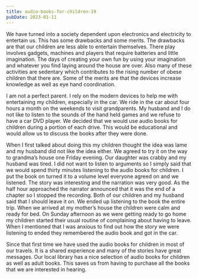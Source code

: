 ```yaml
---
title: audio-books-for-children-19
pubDate: 2023-01-11
---
```


We have turned into a society dependent upon electronics and electricity to entertain us. This has some drawbacks and some merits. The drawbacks are that our children are less able to entertain themselves. There play involves gadgets, machines and players that require batteries and little imagination. The days of creating your own fun by using your imagination and whatever you find laying around the house are over. Also many of these activities are sedentary which contributes to the rising number of obese children that there are. Some of the merits are that the devices increase knowledge as well as eye hand coordination.

I am not a perfect parent. I rely on the modern devices to help me with entertaining my children, especially in the car. We ride in the car about four hours a month on the weekends to visit grandparents. My husband and I do not like to listen to the sounds of the hand held games and we refuse to have a car DVD player. We decided that we would use audio books for children during a portion of each drive. This would be educational and would allow us to discuss the books after they were done.

When I first talked about doing this my children thought the idea was lame and my husband did not like the idea either. We agreed to try it on the way to grandma’s house one Friday evening. Our daughter was crabby and my husband was tired. I did not want to listen to arguments so I simply said that we would spend thirty minutes listening to the audio books for children. I put the book on turned it to a volume level everyone agreed on and we listened. The story was interesting and the narration was very good. As the half hour approached the narrator announced that it was the end of a chapter so I stopped the recording. Both of our children and my husband said that I should leave it on. We ended up listening to the book the entire trip. When we arrived at my mother’s house the children were calm and ready for bed. On Sunday afternoon as we were getting ready to go home my children started their usual routine of complaining about having to leave. When I mentioned that I was anxious to find out how the story we were listening to ended they remembered the audio book and got in the car.

Since that first time we have used the audio books for children in most of our travels. It is a shared experience and many of the stories have great messages. Our local library has a nice selection of audio books for children as well as adult books. This saves us from having to purchase all the books that we are interested in hearing.